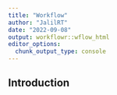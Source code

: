 ```yaml
---
title: "Workflow"
author: "JalilRT"
date: "2022-09-08"
output: workflowr::wflow_html
editor_options:
  chunk_output_type: console
---
```


## Introduction

```r

```

